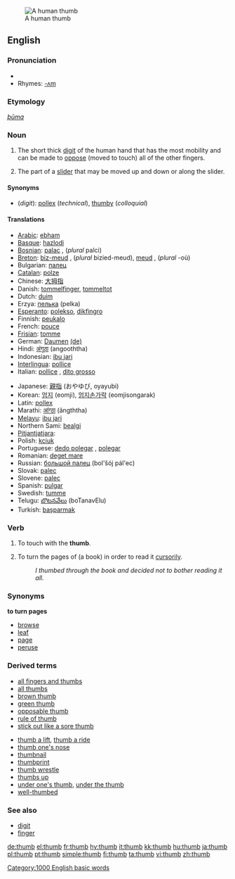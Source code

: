 [[Image:Thumbup.jpg|thumb|A human thumb]]
==English==

===Pronunciation===
*{{audio|en-us-thumb.ogg|Audio (US)}}
*Rhymes: [[Rhymes:English:-ʌm|-ʌm]]

===Etymology===
{{OE.}} ''[[þūma]]''

===Noun===
{{en-noun}}
#The short thick [[digit]] of the human hand that has the most mobility and can be made to [[oppose]] (moved to touch) all of the other fingers.
#{{computing}} The part of a [[slider]] that may be moved up and down or along the slider.

====Synonyms====
*(''digit''): [[pollex]] (''technical''), [[thumby]] (''colloquial'')

====Translations====
{{trans-top|digit}}
*[[Arabic]]: [[ebham]]
*[[Basque]]: [[hazlodi]]
*[[Bosnian]]: [[palac]] {{m}}, (''plural'' palci) 
*[[Breton]]: [[biz-meud]] {{m}}, (''plural'' bizied-meud), [[meud]] {{m}}, (''plural'' -où)
*Bulgarian: [[палец]] {{m}}
*[[Catalan]]: [[polze]] {{m}}
*Chinese: [[大拇指]]
*Danish: [[tommelfinger]], [[tommeltot]]
*Dutch: [[duim]] {{m}}
*Erzya: [[пелька]] (pelka)
*[[Esperanto]]: [[polekso]], [[dikfingro]]
*Finnish: [[peukalo]]
*French: [[pouce]] {{m}}
*[[Frisian]]: [[tomme]]
*German: [[Daumen]] {{m}} [[:de:Daumen|(de)]]
*Hindi: [[अंगूठा]] (angooththa)
*Indonesian: [[ibu jari]]
*[[Interlingua]]: [[pollice]]
*Italian: [[pollice]] {{m}}, [[dito grosso]] {{m}}
{{trans-mid}}
*Japanese: [[親指]] (おやゆび, oyayubi)
*Korean: [[엄지]] (eomji), [[엄지손가락]] (eomjisongarak)
*Latin: [[pollex]] {{m}}
*Marathi: [[आंग्ठा]] (ãngththa)
*[[:ms:Main Page|Melayu]]: [[ibu jari]]
*Northern Sami: [[bealgi]]
*[[Pitjantjatjara]]: {{Unicode|[[maṟa mama]]}}
*Polish: [[kciuk]] {{m}}
*Portuguese: [[dedo polegar]] {{m}}, [[polegar]] {{m}}
*Romanian: [[deget mare]] {{n}}
*Russian: [[большой палец]] (bol'šój pál'ec) {{m}}
*Slovak: [[palec#Slovak|palec]] {{m}}
*Slovene: [[palec]] {{m}}
*Spanish: [[pulgar]] {{m}}
*Swedish: [[tumme]]
*Telugu: [[బొటనవేలు]] (boTanavElu)
*Turkish: [[başparmak]] {{m}}
{{trans-bottom}}

{{trans-top|computing: of a slider}}
{{trans-mid}}
{{trans-bottom}}

===Verb===
{{en-verb}}

#{{transitive}} To touch with the '''thumb'''.
#{{transitive}} To turn the pages of (a book) in order to read it [[cursorily]].
#:''I thumbed through the book and decided not to bother reading it all.''

===Synonyms===
'''to turn pages'''
*[[browse]]
*[[leaf]]
*[[page]]
*[[peruse]]

===Derived terms===
{{rel-top|Derived terms}}
*[[all fingers and thumbs]]
*[[all thumbs]]
*[[brown thumb]]
*[[green thumb]]
*[[opposable thumb]]
*[[rule of thumb]]
*[[stick out like a sore thumb]]
{{rel-mid}}
*[[thumb a lift]], [[thumb a ride]]
*[[thumb one's nose]]
*[[thumbnail]]
*[[thumbprint]]
*[[thumb wrestle]]
*[[thumbs up]]
*[[under one's thumb]], [[under the thumb]]
*[[well-thumbed]]
{{rel-bottom}}

===See also===
*[[digit]]
*[[finger]]

[[Category:1000 English basic words]]

[[de:thumb]]
[[el:thumb]]
[[fr:thumb]]
[[hy:thumb]]
[[it:thumb]]
[[kk:thumb]]
[[hu:thumb]]
[[ja:thumb]]
[[pl:thumb]]
[[pt:thumb]]
[[simple:thumb]]
[[fi:thumb]]
[[ta:thumb]]
[[vi:thumb]]
[[zh:thumb]]